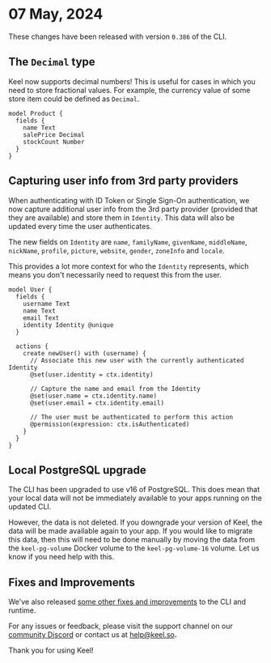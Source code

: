 
# 07 May, 2024

These changes have been released with version `0.386` of the CLI.

## The `Decimal` type

Keel now supports decimal numbers!  This is useful for cases in which you need to store fractional values.  For example, the currency value of some store item could be defined as `Decimal`.

```keel
model Product {
  fields {
    name Text
    salePrice Decimal
    stockCount Number
  }
}
```

## Capturing user info from 3rd party providers

When authenticating with ID Token or Single Sign-On authentication, we now capture additional user info from the 3rd party provider (provided that they are available) and store them in `Identity`. This data will also be updated every time the user authenticates. 

The new fields on `Identity` are `name`, `familyName`, `givenName`, `middleName`, `nickName`, `profile`, `picture`, `website`, `gender`, `zoneInfo` and `locale`.

This provides a lot more context for who the `Identity` represents, which means you don't necessarily need to request this from the user. 

```keel
model User {
  fields {
    username Text
    name Text
    email Text
    identity Identity @unique
  }
  
  actions {
    create newUser() with (username) {
      // Associate this new user with the currently authenticated Identity
      @set(user.identity = ctx.identity)

      // Capture the name and email from the Identity
      @set(user.name = ctx.identity.name)
      @set(user.email = ctx.identity.email)

      // The user must be authenticated to perform this action
      @permission(expression: ctx.isAuthenticated)
    }
  }
}
```

## Local PostgreSQL upgrade

The CLI has been upgraded to use v16 of PostgreSQL. This does mean that your local data will not be immediately available to your apps running on the updated CLI.

However, the data is not deleted.  If you downgrade your version of Keel, the data will be made available again to your app.  If you would like to migrate this data, then this will need to be done manually by moving the data from the `keel-pg-volume` Docker volume to the `keel-pg-volume-16` volume. Let us know if you need help with this. 

## Fixes and Improvements

We've also released [some other fixes and improvements](https://github.com/teamkeel/keel/releases/tag/v0.386.0) to the CLI and runtime.

For any issues or feedback, please visit the support channel on our [community Discord](https://keel.so/discord) or contact us at [help@keel.so](mailto:help@keel.so)**.**

Thank you for using Keel!
